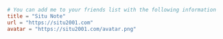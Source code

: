 ```toml
# You can add me to your friends list with the following information
title = "Situ Note"
url = "https://situ2001.com"
avatar = "https://situ2001.com/avatar.png"
```
